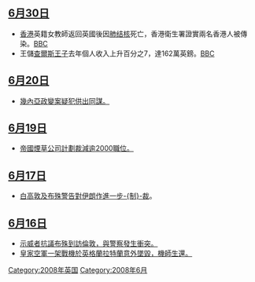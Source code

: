==[[6月30日|6月30日]]==
* [[香港|香港]]英籍女教師返回英國後因[[肺结核|肺结核]]死亡，香港衛生署證實兩名香港人被傳染。[http://news.bbc.co.uk/chinese/simp/hi/newsid_7480000/newsid_7480600/7480634.stm BBC]{{Wayback|url=http://news.bbc.co.uk/chinese/simp/hi/newsid_7480000/newsid_7480600/7480634.stm |date=20160308093128 }}
* 王儲[[查爾斯王子|查爾斯王子]]去年個人收入上升百分之7，達162萬英鎊。[http://news.bbc.co.uk/1/hi/uk/7481717.stm BBC]{{Wayback|url=http://news.bbc.co.uk/1/hi/uk/7481717.stm |date=20190821233645 }}

==[[6月20日|6月20日]]==
* [[wikinews:Guinea_coup_trial_defendant_names_co-conspirators|幾內亞政變案疑犯供出同謀。]]

==[[6月19日|6月19日]]==
* [[wikinews:Imperial_Tobacco_to_cut_over_2000_jobs|帝國煙草公司計劃裁減逾2000職位。]]

==[[6月17日|6月17日]]==
* [[wikinews:Bush,_Brown_threaten_further_sanctions_against_Iran|白高敦及布殊警告對伊朗作進一步-{制}-裁]]。

==[[6月16日|6月16日]]==
* [[wikinews:Protesters_clash_with_police_as_Bush_visits_London|示威者抗議布殊到訪倫敦，與警察發生衝突。]]
* [[wikinews:Harrier_jet_crashes_in_Rutland,_England,_pilot_survives|皇家空軍一架戰機於英格蘭拉特蘭意外墜毀，機師生還。]]

{{Portal:英國新聞動態/footer}}

[[Category:2008年英国|Category:2008年英国]]
[[Category:2008年6月|Category:2008年6月]]